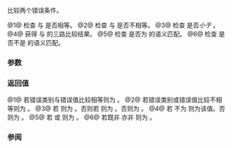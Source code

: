 {{title|1=operator==,!=,&lt;,&lt;=&gt;{{small|(std::error_condition)}}}}
{{cpp/error/error_condition/navbar}}
{{dcl begin}}
{{dcl header|system_error}}
{{dcl|num=1|since=c++11|1=
bool operator==( const std::error_condition&amp; lhs,
                 const std::error_condition&amp; rhs ) noexcept;
}}
{{dcl|num=2|since=c++11|until=c++20|1=
bool operator!=( const std::error_condition&amp; lhs,
                 const std::error_condition&amp; rhs ) noexcept;
}}
{{dcl|num=3|since=c++11|until=c++20|
bool operator&lt;( const std::error_condition&amp; lhs,
                const std::error_condition&amp; rhs ) noexcept;
}}
{{dcl|num=4|since=c++20|1=
std::strong_ordering operator&lt;=&gt;( const std::error_condition&amp; lhs,
                                  const std::error_condition&amp; rhs ) noexcept;
}}
{{dcl|num=5|since=c++11|1=
bool operator==( const std::error_code&amp; code,
                 const std::error_condition&amp; cond ) noexcept;
}}
{{dcl|num=5|since=c++11|until=c++20|1=
bool operator==( const std::error_condition&amp; cond,
                 const std::error_code&amp; code ) noexcept;
}}
{{dcl|num=6|since=c++11|until=c++20|1=
bool operator!=( const std::error_code&amp; code,
                 const std::error_condition&amp; cond ) noexcept;
}}
{{dcl|num=6|since=c++11|until=c++20|1=
bool operator!=( const std::error_condition&amp; cond,
                 const std::error_code&amp; code ) noexcept;
}}
{{dcl end}}

比较两个错误条件。 

@1@ 检查 {{c|lhs}} 与 {{c|rhs}} 是否相等。
@2@ 检查 {{c|lhs}} 与 {{c|rhs}} 是否不相等。
@3@ 检查 {{c|lhs}} 是否''小于'' {{c|rhs}}。
@4@ 获得 {{c|lhs}} 与 {{c|rhs}} 的三路比较结果。
@5@ 检查 {{c|code}} 是否为 {{c|cond}} 的语义匹配。
@6@ 检查 {{c|code}} 是否不是 {{c|cond}} 的语义匹配。

{{rrev|since=c++20|1=
{{cpp/note synthesized compare}}
}}

===参数===
{{par begin}}
{{par | lhs, rhs, cond | 要比较的错误条件}}
{{par | code | 要比较的错误码}}
{{par end}}

===返回值===
@1@ 若错误类别与错误值比较相等则为 {{c|true}}。
@2@ 若错误类别或错误值比较不相等则为 {{c|true}}。
@3@ 若 {{c|lhs.category() &lt; rhs.category()}} 则为 {{c|true}}。否则若 {{c|1=lhs.category() == rhs.category() &amp;&amp; lhs.value() &lt; rhs.value()}} 则为 {{c|true}}。否则为 {{c|false}}。
@4@ 若 {{c|1=lhs.category() &lt;=&gt; rhs.category()}} 不为 {{c|std::strong_ordering::equal}} 则为该值。否则为 {{c|1=lhs.value() &lt;=&gt; rhs.value()}}。
@5@ 若 {{c|code.category().equivalent(code.value(), cond)}} 或 {{c|cond.category().equivalent(code, cond.value())}} 则为 {{c|true}}。
@6@ 若既非 {{c|code.category().equivalent(code.value(), cond)}} 亦非 {{c|cond.category().equivalent(code, cond.value())}} 则为 {{c|true}}。

===参阅===
{{dsc begin}}
{{dsc inc|cpp/error/error_category/dsc equivalent}}
{{dsc inc|cpp/error/error_code/dsc operator_cmp}}
{{dsc end}}

{{langlinks|en|es|ja|ru}}